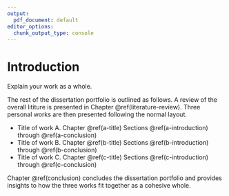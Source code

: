 ```yaml
---
output:
  pdf_document: default
editor_options:
  chunk_output_type: console
---
```


<!--
The {#introduction} text after the chapter declaration will allow us to link throughout the document back to the beginning of Chapter 1.
These labels will automatically be generated (if not specified) by changing the spaces to hyphens and capital letters to lowercase.
Look for the reference to this label at the beginning of Chapter 2. 
-->

# Introduction {#introduction}

Explain your work as a whole.

<!--
You need at least three works to make up a portfolio.
You may add more, but the numbering scheme is limited to five before you need to re-aligh the whole thing.
--->

The rest of the dissertation portfolio is outlined as follows.
A review of the overall lititure is presented in Chapter \@ref(literature-review).
Three personal works are then presented following the normal layout.

* Title of work A. Chapter \@ref(a-title) Sections \@ref(a-introduction) through \@ref(a-conclusion)
* Title of work B. Chapter \@ref(b-title) Sections \@ref(b-introduction) through \@ref(b-conclusion)
* Title of work C. Chapter \@ref(c-title) Sections \@ref(c-introduction) through \@ref(c-conclusion)

Chapter \@ref(conclusion) concludes the dissertation portfolio and provides insights to how the three works fit together as a cohesive whole. 
